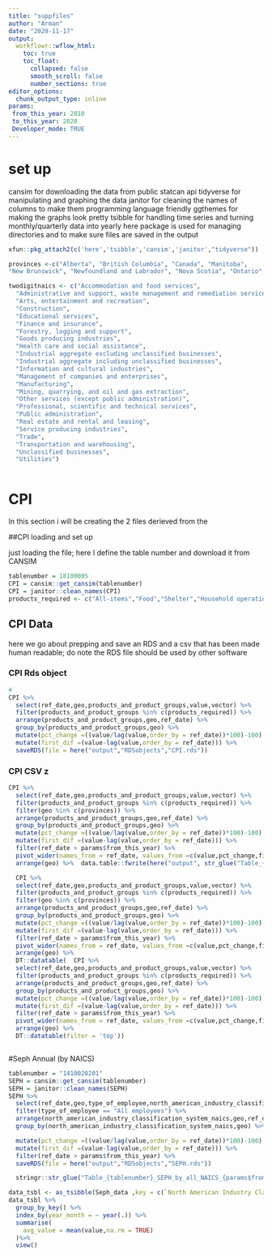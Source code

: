 ```yaml
---
title: "suppfiles"
author: "Arman"
date: "2020-11-17"
output:
  workflowr::wflow_html:
    toc: true
    toc_float:
      collapsed: false
      smooth_scroll: false
      number_sections: true
editor_options:
  chunk_output_type: inline
params: 
 from_this_year: 2010
 to_this_year: 2020 
 Developer_mode: TRUE
---
```


# set up

cansim for downloading the data from public statcan api tidyverse for manipulating and graphing the data janitor for cleaning the names of columns to make them programming language friendly ggthemes for making the graphs look pretty tsibble for handling time series and turning monthly/quarterly data into yearly here package is used for managing directories and to make sure files are saved in the output

```r

xfun::pkg_attach2(c('here','tsibble','cansim','janitor',"tidyverse"))

provinces <-c("Alberta", "British Columbia", "Canada", "Manitoba", 
"New Brunswick", "Newfoundland and Labrador", "Nova Scotia", "Ontario", "Prince Edward Island","Quebec","Saskatchewan", "Northwest Territories", "Nunavut", "Yukon","Yellowknife, Northwest Territories","Whitehorse, Yukon","Iqaluit, Nunavut")

twodigitnaics <- c("Accommodation and food services",
  "Administrative and support, waste management and remediation services",
  "Arts, entertainment and recreation",
  "Construction",
  "Educational services",
  "Finance and insurance",
  "Forestry, logging and support",
  "Goods producing industries",
  "Health care and social assistance",
  "Industrial aggregate excluding unclassified businesses",
  "Industrial aggregate including unclassified businesses",
  "Information and cultural industries",
  "Management of companies and enterprises",
  "Manufacturing",
  "Mining, quarrying, and oil and gas extraction",
  "Other services (except public administration)",
  "Professional, scientific and technical services",
  "Public administration",
  "Real estate and rental and leasing",
  "Service producing industries",
  "Trade",
  "Transportation and warehousing",
  "Unclassified businesses",
  "Utilities")



```

# CPI
In this section i will be creating the 2 files derieved from the 

##CPI loading and set up

just loading the file; here I define the table number and download it from CANSIM 

```r
tablenumber = 18100005
CPI = cansim::get_cansim(tablenumber)
CPI = janitor::clean_names(CPI)
products_required <- c("All-items","Food","Shelter","Household operations, furnishings and equipment", "Clothing and footwear","Transportation","Health and personal care","Recreation, education and reading","Alcoholic beverages, tobacco products and recreational cannabis","Goods","Services")
```
## CPI Data
here we go about prepping and save an RDS and a csv that has been made human readable; do note the RDS file should be used by other software 

### CPI Rds object
```r
#
CPI %>% 
  select(ref_date,geo,products_and_product_groups,value,vector) %>% 
  filter(products_and_product_groups %in% c(products_required)) %>% 
  arrange(products_and_product_groups,geo,ref_date) %>% 
  group_by(products_and_product_groups,geo) %>%
  mutate(pct_change =((value/lag(value,order_by = ref_date))*100)-100) %>% 
  mutate(first_dif =(value-lag(value,order_by = ref_date))) %>%
  saveRDS(file = here("output","RDSobjects","CPI.rds")) 

```
### CPI CSV z
 
 
```r

CPI %>% 
  select(ref_date,geo,products_and_product_groups,value,vector) %>% 
  filter(products_and_product_groups %in% c(products_required)) %>%
  filter(geo %in% c(provinces)) %>%
  arrange(products_and_product_groups,geo,ref_date) %>% 
  group_by(products_and_product_groups,geo) %>% 
  mutate(pct_change =((value/lag(value,order_by = ref_date))*100)-100) %>% 
  mutate(first_dif =(value-lag(value,order_by = ref_date))) %>%
  filter(ref_date > params$from_this_year) %>%
  pivot_wider(names_from = ref_date, values_from =c(value,pct_change,first_dif))%>%
  arrange(geo) %>%  data.table::fwrite(here("output", str_glue("Table_{tablenumber}_CPI_by_province_product_groups_{params$from_this_year}-{params$to_this_year}")))


```
  

```r

  CPI %>% 
  select(ref_date,geo,products_and_product_groups,value,vector) %>% 
  filter(products_and_product_groups %in% c(products_required)) %>%
  filter(geo %in% c(provinces)) %>%
  arrange(products_and_product_groups,geo,ref_date) %>% 
  group_by(products_and_product_groups,geo) %>% 
  mutate(pct_change =((value/lag(value,order_by = ref_date))*100)-100) %>% 
  mutate(first_dif =(value-lag(value,order_by = ref_date))) %>%
  filter(ref_date > params$from_this_year) %>%
  pivot_wider(names_from = ref_date, values_from =c(value,pct_change,first_dif))%>%
  arrange(geo) %>%
  DT::datatable(  CPI %>% 
  select(ref_date,geo,products_and_product_groups,value,vector) %>% 
  filter(products_and_product_groups %in% c(products_required)) %>% 
  arrange(products_and_product_groups,geo,ref_date) %>% 
  group_by(products_and_product_groups,geo) %>% 
  mutate(pct_change =((value/lag(value,order_by = ref_date))*100)-100) %>% 
  mutate(first_dif =(value-lag(value,order_by = ref_date))) %>%
  filter(ref_date > params$from_this_year) %>%
  pivot_wider(names_from = ref_date, values_from =c(value,pct_change,first_dif))%>%
  arrange(geo) %>%
  DT::datatable(filter = 'top'))
```

```r

```


#Seph Annual (by NAICS)

```r
tablenumber = "1410020201"
SEPH = cansim::get_cansim(tablenumber)
SEPH = janitor::clean_names(SEPH)
SEPH %>%
  select(ref_date,geo,type_of_employee,north_american_industry_classification_system_naics,value,vector)%>% 
  filter(type_of_employee == "All employees") %>%
  arrange(north_american_industry_classification_system_naics,geo,ref_date) %>% 
  group_by(north_american_industry_classification_system_naics,geo) %>%

  mutate(pct_change =((value/lag(value,order_by = ref_date))*100)-100) %>% 
  mutate(first_dif =(value-lag(value,order_by = ref_date))) %>%
  filter(ref_date > params$from_this_year) %>% 
  saveRDS(file = here("output","RDSobjects","SEPH.rds")) 

  stringr::str_glue("Table_{tablenumber}_SEPH_by_all_NAICS_{params$from_this_year}-{params$to_this_year}")

```


```r
data_tsbl <- as_tsibble(Seph_data ,key = c(`North American Industry Classification System (NAICS)`,Geography))
data_tsbl %>%
  group_by_key() %>%
  index_by(year_month = ~ year(.)) %>%
  summarise(
    avg_value = mean(value,na.rm = TRUE)
  )%>%
  view()
```

